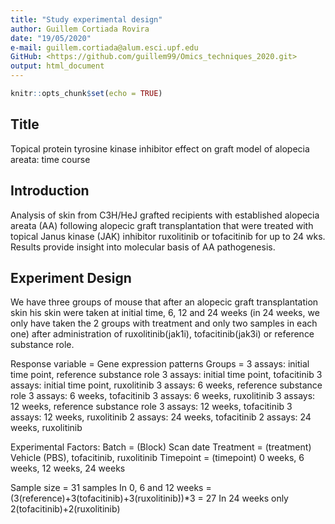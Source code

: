 ```yaml
---
title: "Study experimental design"
author: Guillem Cortiada Rovira
date: "19/05/2020"
e-mail: guillem.cortiada@alum.esci.upf.edu
GitHub: <https://github.com/guillem99/Omics_techniques_2020.git>
output: html_document
---
```


```r
knitr::opts_chunk$set(echo = TRUE)
```

## Title
Topical protein tyrosine kinase inhibitor effect on graft model of alopecia areata: time course

## Introduction
Analysis of skin from C3H/HeJ grafted recipients with established alopecia areata (AA) following alopecic graft transplantation that were treated with topical Janus kinase (JAK) inhibitor ruxolitinib or tofacitinib for up to 24 wks. Results provide insight into molecular basis of AA pathogenesis.

## Experiment Design
We have three groups of mouse that after an alopecic graft transplantation skin his skin were taken at initial time, 6, 12 and 24 weeks (in 24 weeks, we only have taken the 2 groups with treatment and only two samples in each one) after administration of ruxolitinib(jak1i), tofacitinib(jak3i) or reference substance role.

Response variable = Gene expression patterns
Groups =
3 assays: initial time point, reference substance role
3 assays: initial time point, tofacitinib
3 assays: initial time point, ruxolitinib
3 assays: 6 weeks, reference substance role
3 assays: 6 weeks, tofacitinib
3 assays: 6 weeks, ruxolitinib
3 assays: 12 weeks, reference substance role
3 assays: 12 weeks, tofacitinib
3 assays: 12 weeks, ruxolitinib
2 assays: 24 weeks, tofacitinib
2 assays: 24 weeks, ruxolitinib

Experimental Factors:
Batch = (Block) Scan date
Treatment = (treatment) Vehicle (PBS), tofacitinib, ruxolitinib
Timepoint = (timepoint) 0 weeks, 6 weeks, 12 weeks, 24 weeks

Sample size = 31 samples
In 0, 6 and 12 weeks = (3(reference)+3(tofacitinib)+3(ruxolitinib))*3 = 27
In 24 weeks only 2(tofacitinib)+2(ruxolitinib)



